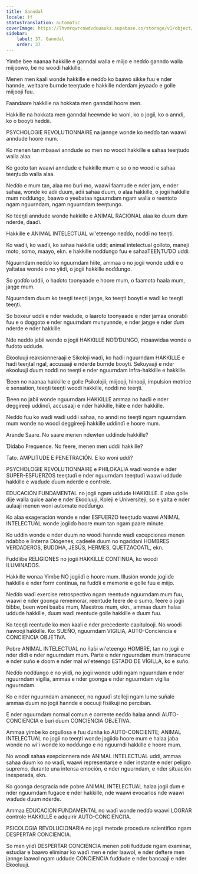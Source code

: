 ```yaml
---
title: Ganndal
locale: ff
statusTranslation: automatic
coverImage: https://lhvmrqwrcowdvduuaukz.supabase.co/storage/v1/object/public/strapi-uploads/small_cover-educacion-fundamental.webp-2d51a7828a2b1309555be27f7e2a61a0.webp
sidebar:
    label: 37. Ganndal
    order: 37
---
```

Yimɓe ɓee naanaa hakkille e ganndal walla e miijo e neɗɗo ganndo walla miijoowo, ɓe no woodi hakkille.

Menen men kaali wonde hakkille e neɗɗo ko ɓaawo sikke fuu e nder hannde, weltaare ɓurnde teeŋtude e hakkille nderɗam jeyaaɗo e golle miijooji fuu.

Faandaare hakkille na hokkata men ganndal hoore men.

Hakkille na hokkata men ganndal heewnde ko woni, ko o jogii, ko o anndi, ko o ɓooyti heddii.

PSYCHOLOGIE REVOLUTIONNAIRE na jannge wonde ko neɗɗo tan waawi anndude hoore mum.

Ko menen tan mbaawi anndude so men no woodi hakkille e sahaa teeŋtuɗo walla alaa.

Ko gooto tan waawi anndude e hakkille mum e so o no woodi e sahaa teeŋtuɗo walla alaa.

Neɗɗo e mum tan, alaa mo ɓuri mo, waawi faamude e nder jam, e nder sahaa, wonde ko adii ɗuum, adii sahaa ɗuum, o alaa hakkille, o jogii hakkille mum noɗɗungo, ɓaawo o yeeɓataa nguurndam ngam walla o reentoto ngam nguurndam, ngam nguurndam teeŋtungo.

Ko teeŋti anndude wonde hakkille e ANIMAL RACIONAL alaa ko ɗuum ɗum nderde, daaɗi.

Hakkille e ANIMAL INTELECTUAL wi'eteengo neɗɗo, noɗɗi no teeŋti.

Ko waɗii, ko waɗii, ko sahaa hakkille uddi; animal intelectual golloto, maneji moto, somo, maayo, ekn. e hakkille noɗɗungo fuu e sahaaTEEŊTUƊO uddi:

Nguurndam neɗɗo ko nguurndam hiite, ammaa o no jogii wonde uddi e o yaltataa wonde o no yiiɗi, o jogii hakkille noɗɗungo.

So goɗɗo uddii, o haɗoto toonyaade e hoore mum, o faamoto haala mum, jaŋge mum.

Nguurndam ɗuum ko teeŋti teeŋti jaŋge, ko teeŋti ɓooyti e waɗi ko teeŋti teeŋti.

So boxeur uddii e nder waɗude, o laaroto toonyaade e nder jamaa onorabli fuu e o doggoto e nder nguurndam munyunnde, e nder jaŋge e nder ɗum nderde e nder hakkille.

Nde neɗɗo jaɓii wonde o jogii HAKKILLE NOƊƊUNGO, mbaawiɗaa wonde o fuɗoto uddude.

Ekooluuji reaksionneraaji e Sikoloji waɗi, ko haɗii nguurndam HAKKILLE e haɗi teeŋtal ngal, accusaaji e nderde ɓurnde ɓooyti. Sekuyaaji e nder ekooluuji ɗuum noɗɗi no teeŋti e nder nguurndam infra-hakkille e hakkille.

Ɓeen no naanaa hakkille e golle Psikolojii; miijooji, hinooji, impulsion motrice e sensation, teeŋti teeŋti woodi hakkille, noɗɗi no teeŋti.

Ɓeen no jaɓii wonde nguurndam HAKKILLE ammaa no haɗii e nder deggireeji uddinɗi, accusaaji e nder hakkille, hiite e nder hakkille.

Neɗɗo fuu ko waɗi waɗi uddii sahaa, no anndi no teeŋti ngam nguurndam mum wonde no woodi deggireeji hakkille uddinɗi e hoore mum.

Arande Saare. No saare menen ndewten uddinɗe hakkille?

Ɗiɗaɓo Frequence. No feere, menen men uddii hakkille?

Tato. AMPLITUDE E PENETRACIÓN. E ko woni uddi?

PSYCHOLOGIE REVOLUTIONNAIRE e PHILOKALIA waɗi wonde e nder SUPER-ESFUERZOS teeŋtuɗi e nder nguurndam teeŋtuɗi waawi uddude hakkille e waɗude ɗuum nderde e controle.

EDUCACIÓN FUNDAMENTAL no jogii ngam uddude HAKKILLE. E alaa golle dije walla quice aañe e nder Ekooluuji, Koleji e Universiteji, so e yalta e nder aulaaji menen woni automate noɗɗungo.

Ko alaa exageración wonde e nder ESFUERZO teeŋtuɗo waawi ANIMAL INTELECTUAL wonde jogiiɗo hoore mum tan ngam paare minute.

Ko uddin wonde e nder ɗuum no woodi hannde waɗi excepciones menen ndaɓɓo e linterna Diógenes, caɗeele ɗuum no ngaddani HOMBRES VERDADEROS, BUDDHA, JESÚS, HERMES, QUETZACOATL, ekn.

Fuɗɗiiɓe RELIGIONES no jogii HAKKILLE CONTINUA, ko woodi ILUMINADOS.

Hakkille wonaa Yimɓe NO jogiiɗi e hoore mum. Illusión wonde jogiiɗe hakkille e nder form continua, na fuɗɗii e memorie e golle fuu e miijo.

Neɗɗo waɗi exercise retrospectivo ngam reentude nguurndam mum fuu, waawi e nder goonga rememorar, reentude feere de o sumo, feere o jogii ɓiɓɓe, ɓeen woni baaba mum, Maestros mum, ekn., ammaa ɗuum halaa uddude hakkille, ɗuum waɗi reentude golle hakkille e ɗuum fuu.

Ko teeŋti reentude ko men kaali e nder precedente capitulooji. No woodi ñawooji hakkille. Ko: SUEÑO, nguurndam VIGILIA, AUTO-Conciencia e CONCIENCIA OBJETIVA.

Pobre ANIMAL INTELECTUAL no ñaɓi wi'eteengo HOMBRE, tan no jogii e nder ɗiɗi e nder nguurndam mum. Parte e nder nguurndam mum transcurre e nder suño e ɗoom e nder mal wi'eteengo ESTADO DE VÍGILLA, ko e suño.

Neɗɗo noɗɗungo e no yiiɗi, no jogii wonde uddi ngam nguurndam e nder nguurndam vigilia, ammaa e nder goonga e nder nguurndam vigilia nguurndam.

Ko e nder nguurndam amanecer, no nguuɗi stelleji ngam lume suñale ammaa ɗuum no jogii hannde e oocuuji fisiikuji no perciban.

E nder nguurndam normal comun e corrente neɗɗo halaa anndi AUTO-CONCIENCIA e ɓuri ɗuum CONCIENCIA OBJETIVA.

Ammaa yimɓe ko orgullosa e fuu ɗunña ko AUTO-CONCIENTE; ANIMAL INTELECTUAL no jogii no teeŋti wonde jogiiɗo hoore mum e halaa jaɓa wonde no wi'i wonde ko noɗɗungo e no nguurndi hakkille e hoore mum.

No woodi sahaa exepcionnera nde ANIMAL INTELECTUAL uddi, ammaa sahaa ɗuum ko no waɗi, waawi representarse e nder instante e nder peligro supremo, durante una intensa emoción, e nder nguurndam, e nder situación inesperada, ekn.

Ko goonga desgracia nde pobre ANIMAL INTELECTUAL halaa jogii ɗum e nder nguurndam fugace e nder hakkille, nde waawi evocarlos nde waawi waɗude ɗuum nderde.

Ammaa EDUCACION FUNDAMENTAL no waɗi wonde neɗɗo waawi LOGRAR controle HAKKILLE e adquirir AUTO-CONCIENCI1A.

PSICOLOGIA REVOLUCIONARIA no jogii metode procedure scientifico ngam DESPERTAR CONCIENCIA.

So men yiiɗi DESPERTAR CONCIENCIA menen poti fuɗɗude ngam examinar, estudiar e ɓaawo eliminar ko waɗi men e nder laawol, e nder deftere men jannge laawol ngam uddude CONCIENCIA fuɗɗude e nder bancaaji e nder Ekooluuji.

